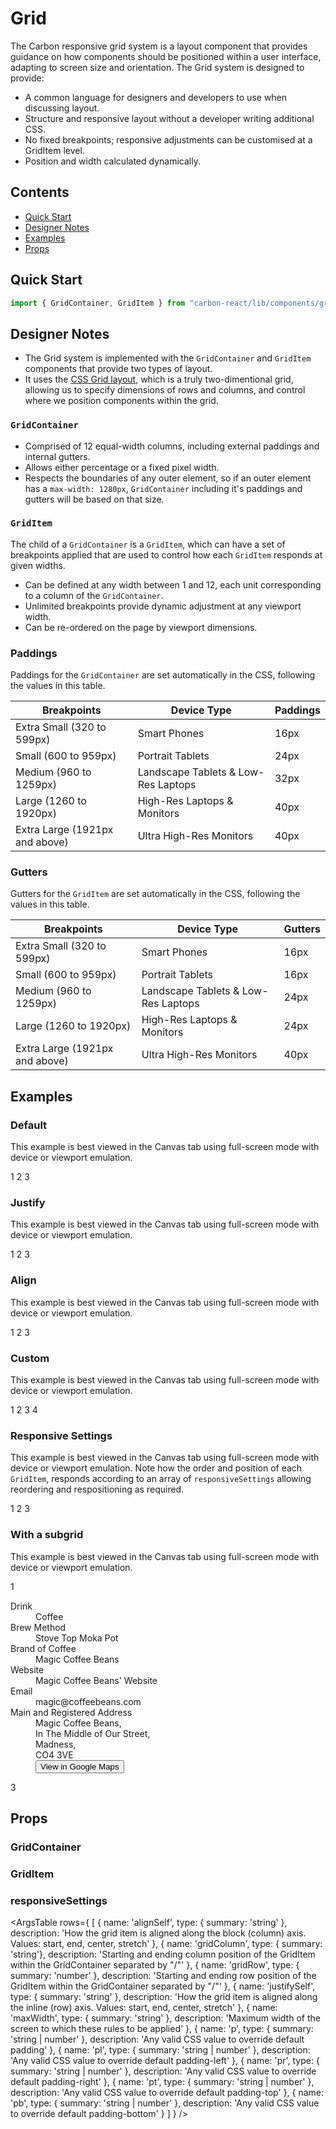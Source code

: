 
<Meta title="Design System/Grid" />

# Grid
The Carbon responsive grid system is a layout component that provides guidance on how components should be positioned within a user interface, adapting to screen size and orientation.
The Grid system is designed to provide:

- A common language for designers and developers to use when discussing layout.
- Structure and responsive layout without a developer writing additional CSS.
- No fixed breakpoints; responsive adjustments can be customised at a GridItem level.
- Position and width calculated dynamically.

## Contents
- [Quick Start](#quick-start)
- [Designer Notes](#designer-notes)
- [Examples](#examples)
- [Props](#props)

## Quick Start

```javascript
import { GridContainer, GridItem } from "carbon-react/lib/components/grid";
```

## Designer Notes 
- The Grid system is implemented with the `GridContainer` and `GridItem` components that provide two types of layout.
- It uses the [CSS Grid layout](https://developer.mozilla.org/en-US/docs/Web/CSS/CSS_Grid_Layout), which is a truly two-dimentional grid, allowing us to specify dimensions of rows and columns, and control where we position components within the grid.

### `GridContainer`
- Comprised of 12 equal-width columns, including external paddings and internal gutters.
- Allows either percentage or a fixed pixel width.
- Respects the boundaries of any outer element, so if an outer element has a `max-width: 1280px`, `GridContainer` including it's paddings and gutters will be based on that size.

### `GridItem`
The child of a `GridContainer` is a `GridItem`, which can have a set of breakpoints applied that are used to control how each `GridItem` responds at given widths.

- Can be defined at any width between 1 and 12, each unit corresponding to a column of the `GridContainer`.
- Unlimited breakpoints provide dynamic adjustment at any viewport width.
- Can be re-ordered on the page by viewport dimensions.

### Paddings
Paddings for the `GridContainer` are set automatically in the CSS, following the values in this table.

| Breakpoints                    | Device Type                         | Paddings |
| ------------------------------ | ----------------------------------- | -------- |
| Extra Small (320 to 599px)     | Smart Phones                        | 16px     |
| Small (600 to 959px)           | Portrait Tablets                    | 24px     |
| Medium (960 to 1259px)         | Landscape Tablets & Low-Res Laptops | 32px     |
| Large (1260 to 1920px)         | High-Res Laptops & Monitors         | 40px     |
| Extra Large (1921px and above) | Ultra High-Res Monitors             | 40px     |

### Gutters
Gutters for the `GridItem` are set automatically in the CSS, following the values in this table.

| Breakpoints                    | Device Type                         | Gutters |
| ------------------------------ | ----------------------------------- | ------- |
| Extra Small (320 to 599px)     | Smart Phones                        | 16px    |
| Small (600 to 959px)           | Portrait Tablets                    | 16px    |
| Medium (960 to 1259px)         | Landscape Tablets & Low-Res Laptops | 24px    |
| Large (1260 to 1920px)         | High-Res Laptops & Monitors         | 24px    |
| Extra Large (1921px and above) | Ultra High-Res Monitors             | 40px    |

## Examples

### Default
This example is best viewed in the Canvas tab using full-screen mode with device or viewport emulation.

<Preview>
  <Story name="default" parameters={{ info: { disable: true } }}>
    <GridContainer>
      <GridItem alignSelf="stretch" justifySelf="stretch">
        <Pod alignTitle="left" border padding="medium" variant="primary">
          1
        </Pod>
      </GridItem>
      <GridItem alignSelf="stretch" justifySelf="stretch">
        <Pod alignTitle="left" border padding="medium" variant="primary">
          2
        </Pod>
      </GridItem>
      <GridItem alignSelf="stretch" justifySelf="stretch">
        <Pod alignTitle="left" border padding="medium" variant="primary">
          3
        </Pod>
      </GridItem>
    </GridContainer>
  </Story>
</Preview>

### Justify
This example is best viewed in the Canvas tab using full-screen mode with device or viewport emulation.

<Preview>
  <Story name="justify" parameters={{ info: { disable: true } }}>
    <div id="grid-justify">
      <GridContainer>
        <GridItem alignSelf="stretch" justifySelf="left">
          <Pod alignTitle="left" border padding="medium" variant="primary">
            1
          </Pod>
        </GridItem>
        <GridItem alignSelf="stretch" justifySelf="center">
          <Pod alignTitle="left" border padding="medium" variant="primary">
            2
          </Pod>
        </GridItem>
        <GridItem alignSelf="stretch" justifySelf="right">
          <Pod alignTitle="left" border padding="medium" variant="primary">
            3
          </Pod>
        </GridItem>
      </GridContainer>
    </div>
  </Story>
</Preview>

### Align
This example is best viewed in the Canvas tab using full-screen mode with device or viewport emulation.

<Preview>
  <Story name="align" parameters={{ info: { disable: true } }}>
    <div id="grid-align">
      <GridContainer>
        <GridItem alignSelf="end" justifySelf="left" gridColumn="1 / 1">
          <Pod alignTitle="left" border padding="medium" variant="primary">
            1
          </Pod>
        </GridItem>
        <GridItem alignSelf="stretch" justifySelf="center" gridColumn="2 / 2">
          <Pod
            alignTitle="left"
            border
            padding="medium"
            variant="primary"
            style={{ height: "100px" }}
          >
            2
          </Pod>
        </GridItem>
        <GridItem
          alignSelf="stretch"
          justifySelf="right"
          gridColumn="1 / 1"
          gridRow="2 / 2"
        >
          <Pod alignTitle="left" border padding="medium" variant="primary">
            3
          </Pod>
        </GridItem>
      </GridContainer>
    </div>
  </Story>
</Preview>

### Custom
This example is best viewed in the Canvas tab using full-screen mode with device or viewport emulation.

<Preview>
  <Story name="custom spacings" parameters={{ info: { disable: true } }}>
    <GridContainer p="20px" gridGap="5px">
      <GridItem
        p="20px 5px 20px 0"
        gridColumn="1 / 10"
        alignSelf="stretch"
        justifySelf="stretch"
        responsiveSettings={[
          {
            maxWidth: "800px",
            gridColumn: "1 / 13",
            gridRow: "1 / 1",
            p: 0,
          },
        ]}
      >
        <Pod alignTitle="left" border padding="medium" variant="primary">
          1
        </Pod>
      </GridItem>
      <GridItem
        pt="20px"
        pb="20px"
        gridColumn="10 / 13"
        alignSelf="stretch"
        justifySelf="stretch"
        responsiveSettings={[
          {
            maxWidth: "800px",
            gridColumn: "1 / 13",
            gridRow: "2 / 2",
            pt: 0,
            pb: 0,
          },
        ]}
      >
        <Pod alignTitle="left" border padding="medium" variant="primary">
          2
        </Pod>
      </GridItem>
      <GridItem
        pr="20px"
        gridColumn="1 / 6"
        alignSelf="stretch"
        justifySelf="stretch"
        responsiveSettings={[
          {
            maxWidth: "800px",
            gridColumn: "1 / 13",
            gridRow: "3 / 3",
            pr: 0,
          },
        ]}
      >
        <Pod alignTitle="left" border padding="medium" variant="primary">
          3
        </Pod>
      </GridItem>
      <GridItem
        pl="20px"
        gridColumn="6 / 13"
        alignSelf="stretch"
        justifySelf="stretch"
        responsiveSettings={[
          {
            maxWidth: "800px",
            gridColumn: "1 / 13",
            gridRow: "4 / 4",
            pl: 0,
          },
        ]}
      >
        <Pod alignTitle="left" border padding="medium" variant="primary">
          4
        </Pod>
      </GridItem>
    </GridContainer>
  </Story>
</Preview>

### Responsive Settings
This example is best viewed in the Canvas tab using full-screen mode with device or viewport emulation. Note how the order and position of each `GridItem`, responds according to an array of `responsiveSettings` allowing reordering and respositioning as required.

<Preview>
  <Story
    name="responsive-settings"
    parameters={{ info: { disable: true }, chromatic: { disable: true } }}
  >
    <GridContainer>
      <GridItem
        responsiveSettings={[
          {
            maxWidth: "1500px",
            gridColumn: "1 / 7",
            gridRow: "1 / 1",
            alignSelf: "stretch",
            justifySelf: "stretch",
          },
          {
            maxWidth: "1300px",
            gridColumn: "1 / 13",
            gridRow: "1 / 1",
            alignSelf: "stretch",
            justifySelf: "stretch",
          },
          {
            maxWidth: "900px",
            gridColumn: "1 / 9",
            gridRow: "2 / 2",
            alignSelf: "stretch",
            justifySelf: "stretch",
          },
        ]}
      >
        <Pod alignTitle="left" border padding="medium" variant="primary">
          1
        </Pod>
      </GridItem>
      <GridItem
        responsiveSettings={[
          {
            maxWidth: "1500px",
            gridColumn: "7 / 13",
            gridRow: "1 / 1",
            alignSelf: "stretch",
            justifySelf: "stretch",
          },
          {
            maxWidth: "1300px",
            gridColumn: "1 / 13",
            gridRow: "2 / 2",
            alignSelf: "stretch",
            justifySelf: "stretch",
          },
          {
            maxWidth: "900px",
            gridColumn: "1 / 9",
            gridRow: "3 / 3",
            alignSelf: "stretch",
            justifySelf: "stretch",
          },
        ]}
      >
        <Pod alignTitle="left" border padding="medium" variant="primary">
          2
        </Pod>
      </GridItem>
      <GridItem
        responsiveSettings={[
          {
            maxWidth: "1500px",
            gridColumn: "1 / 13",
            gridRow: "2 / 2",
            alignSelf: "stretch",
            justifySelf: "stretch",
          },
          {
            maxWidth: "1300px",
            gridColumn: "1 / 13",
            gridRow: "3 / 3",
            alignSelf: "stretch",
            justifySelf: "stretch",
          },
          {
            maxWidth: "900px",
            gridColumn: "1 / 9",
            gridRow: "1 / 1",
            alignSelf: "stretch",
            justifySelf: "stretch",
          },
        ]}
      >
        <Pod alignTitle="left" border padding="medium" variant="primary">
          3
        </Pod>
      </GridItem>
    </GridContainer>
  </Story>
</Preview>

### With a subgrid
This example is best viewed in the Canvas tab using full-screen mode with device or viewport emulation.

<Preview>
  <Story name="subgrid" parameters={{ info: { disable: true } }}>
    <div id="grid-align">
      <GridContainer>
        <GridItem justifySelf="left" gridColumn="1 / 1">
          <Pod
            alignTitle="left"
            as="primary"
            border
            padding="medium"
            podType="primary"
          >
            1
          </Pod>
        </GridItem>
        <GridItem alignSelf="stretch" justifySelf="center" gridColumn="2 / 11">
          <Dl>
            <Dt>Drink</Dt>
            <Dd>Coffee</Dd>
            <Dt>Brew Method</Dt>
            <Dd>Stove Top Moka Pot</Dd>
            <Dt>Brand of Coffee</Dt>
            <Dd>Magic Coffee Beans</Dd>
            <Dt>Website</Dt>
            <Dd>
              <Link href="www.sage.com">Magic Coffee Beans' Website</Link>
            </Dd>
            <Dt>Email</Dt>
            <Dd>
              <Link href="magic@coffeebeans.com">magic@coffeebeans.com</Link>
            </Dd>
            <Dt>Main and Registered Address</Dt>
            <Dd mb="4px">Magic Coffee Beans,</Dd>
            <Dd mb="4px">In The Middle of Our Street,</Dd>
            <Dd mb="4px">Madness,</Dd>
            <Dd mb="4px">CO4 3VE</Dd>
            <Dd>
              <Button
                buttonType="tertiary"
                iconType="link"
                iconPosition="after"
                href="https://goo.gl/maps/GMReLoBpbn9mdZVZ7"
              >
                View in Google Maps
              </Button>
            </Dd>
          </Dl>
        </GridItem>
        <GridItem alignSelf="stretch" justifySelf="right" gridColumn="11 / 12">
          <Pod
            alignTitle="left"
            as="primary"
            border
            padding="medium"
            podType="primary"
          >
            3
          </Pod>
        </GridItem>
      </GridContainer>
    </div>
  </Story>
</Preview>

## Props

### GridContainer 
<Props of={GridContainer} />

### GridItem 
<Props of={GridItem} />

### responsiveSettings
<ArgsTable
  rows={
    [
      {
      name: 'alignSelf',
      type: { summary: 'string' },
      description: 'How the grid item is aligned along the block (column) axis. Values: start, end, center, stretch'
      },
      {
        name: 'gridColumn',
        type: { summary: 'string'},
        description: 'Starting and ending column position of the GridItem within the GridContainer separated by "/"'
      },
      {
        name: 'gridRow',
        type: { summary: 'number' },
        description: 'Starting and ending row position of the GridItem within the GridContainer separated by "/"'
      },
      {
        name: 'justifySelf',
        type: { summary: 'string' },
        description: 'How the grid item is aligned along the inline (row) axis. Values: start, end, center, stretch'
      },
      {
        name: 'maxWidth',
        type: { summary: 'string' },
        description: 'Maximum width of the screen to which these rules to be applied'
      },
      {
        name: 'p',
        type: { summary: 'string | number' },
        description: 'Any valid CSS value to override default padding'
      },
      {
        name: 'pl',
        type: { summary: 'string | number' },
        description: 'Any valid CSS value to override default padding-left'
      },
      {
        name: 'pr',
        type: { summary: 'string | number' },
        description: 'Any valid CSS value to override default padding-right'
      },
      {
        name: 'pt',
        type: { summary: 'string | number' },
        description: 'Any valid CSS value to override default padding-top'
      },
      {
        name: 'pb',
        type: { summary: 'string | number' },
        description: 'Any valid CSS value to override default padding-bottom'
      }
    ]
  }
/>
